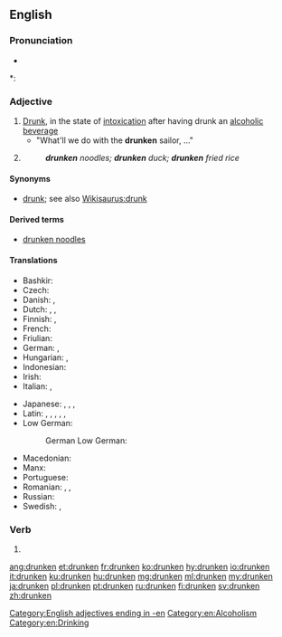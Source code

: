 ==English==

===Pronunciation===
* {{audio|en-us-drunken.ogg|Audio (US)|lang=en}}

*: {{rhymes|ʌŋkən|lang=en}}

===Adjective===
{{en-adj}}

# [[drunk|Drunk]], in the state of [[intoxication]] after having drunk an [[alcohol]]ic [[beverage]]
#* "What'll we do with the '''drunken''' sailor, ..."
# {{non-gloss definition|Applied to various spicy stir-fried dishes in Asian cuisine.}}
#: '''''drunken''' noodles; '''drunken''' duck; '''drunken''' fried rice''

====Synonyms====
* [[drunk]]; see also [[Wikisaurus:drunk]]

====Derived terms====
* [[drunken noodles]]

====Translations====
{{trans-top|In the state of alcoholic intoxication}}
* Bashkir: {{t|ba|иҫерек|sc=Cyrl}}
* Czech: {{t|cs|opilý}}
* Danish: {{t+|da|beruset}}, {{t+|da|fuld}}
* Dutch: {{t+|nl|dronken}}, {{t+|nl|zat}}, {{t+|nl|beschonken}}
* Finnish: {{t+|fi|humalainen}}, {{t|fi|juopunut}}
* French: {{t+|fr|ivre}}
* Friulian: {{t|fur|bevût}}
* German: {{t+|de|betrunken}}, {{t|de|trunken}}
* Hungarian: {{t+|hu|részeg}}, {{t+|hu|ittas}}
* Indonesian: {{t+|id|mabuk}}
* Irish: {{t|ga|meisciúil}}
* Italian: {{t+|it|ubriaco}}, {{t+|it|ebbro}}
{{trans-mid}}
* Japanese: {{t|ja|酔っ払い|tr=[[よっぱらい]], yopparai|sc=Jpan}}, {{t|ja|酔っ払う|tr=[[よっぱらう]], yopparau|sc=Jpan}}, {{t|ja|酔い|tr=[[よい]], yoi|sc=Jpan}}, {{t+|ja|酔う|tr=[[よう]], you|sc=Jpan}}
* Latin: {{t|la|ēbrius|m}}, {{t|la|ēbria|f}}, {{t|la|ēbrium|n}}, {{t|la|pōtus|m}}, {{t|la|-pota|f|alt=pōta}}, {{t|la|pōtum|n}}
* Low German:
*: German Low German: {{t|nds-de|bedrunken}}
* Macedonian: {{t|mk|пијан|m|tr=píjan}}
* Manx: {{t|gv|meshtoil}}
* Portuguese: {{t+|pt|bêbado|m}}
* Romanian: {{t+|ro|beat}}, {{t+|ro|băut}}, {{t+|ro|îmbătat}}
* Russian: {{t+|ru|пьяный}}
* Swedish: {{t+|sv|drucken}}, {{t+|sv|full}}
{{trans-bottom}}

===Verb===
{{head|en|past participle}}

# {{form of|Alternative past participle|drink|lang=en}}

[[Category:English adjectives ending in -en]]
[[Category:en:Alcoholism]]
[[Category:en:Drinking]]

[[ang:drunken]]
[[et:drunken]]
[[fr:drunken]]
[[ko:drunken]]
[[hy:drunken]]
[[io:drunken]]
[[it:drunken]]
[[ku:drunken]]
[[hu:drunken]]
[[mg:drunken]]
[[ml:drunken]]
[[my:drunken]]
[[ja:drunken]]
[[pl:drunken]]
[[pt:drunken]]
[[ru:drunken]]
[[fi:drunken]]
[[sv:drunken]]
[[zh:drunken]]
